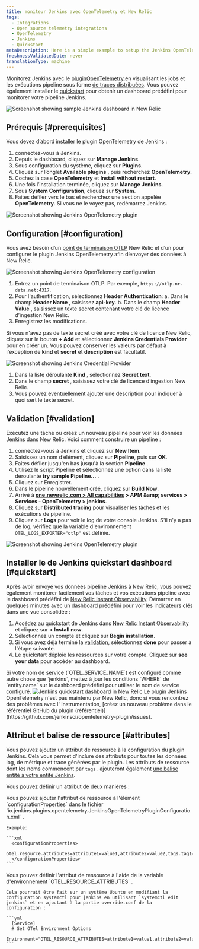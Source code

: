 ```yaml
---
title: moniteur Jenkins avec OpenTelemetry et New Relic
tags:
  - Integrations
  - Open source telemetry integrations
  - OpenTelemetry
  - Jenkins
  - Quickstart
metaDescription: Here is a simple example to setup the Jenkins OpenTelemetry plugin to send data to New Relic.
freshnessValidatedDate: never
translationType: machine
---
```


Monitorez Jenkins avec le [pluginOpenTelemetry ](https://plugins.jenkins.io/opentelemetry)en visualisant les jobs et les exécutions pipeline sous forme [de traces distribuées](/docs/distributed-tracing/concepts/introduction-distributed-tracing). Vous pouvez également installer le [quickstart](https://newrelic.com/instant-observability/jenkins) pour obtenir un dashboard prédéfini pour monitorer votre pipeline Jenkins.

<img title="Screenshot showing sample Jenkins dashboard in New Relic" alt="Screenshot showing sample Jenkins dashboard in New Relic" src="/images/opentelemetry_screenshot-full_jenkins-05.webp" />

## Prérequis [#prerequisites]

Vous devez d’abord installer le plugin OpenTelemetry de Jenkins :

1. connectez-vous à Jenkins.
2. Depuis le dashboard, cliquez sur <DNT>**Manage Jenkins**</DNT>.
3. Sous configuration du système, cliquez sur <DNT>**Plugins**</DNT>.
4. Cliquez sur l’onglet <DNT>**Available plugins**</DNT> , puis recherchez <DNT>**OpenTelemetry**</DNT>.
5. Cochez la case <DNT>**OpenTelemetry**</DNT> et <DNT>**Install without restart**</DNT>.
6. Une fois l’installation terminée, cliquez sur <DNT>**Manage Jenkins**</DNT>.
7. Sous <DNT>**System Configuration**</DNT>, cliquez sur <DNT>**System**</DNT>.
8. Faites défiler vers le bas et recherchez une section appelée <DNT>**OpenTelemetry**</DNT>. Si vous ne le voyez pas, redémarrez Jenkins.

<img title="Screenshot showing Jenkins OpenTelemetry plugin" alt="Screenshot showing Jenkins OpenTelemetry plugin" src="/images/opentelemetry_screenshot-full_jenkins-01.webp" />

## Configuration [#configuration]

Vous avez besoin d’un [point de terminaison OTLP](/docs/more-integrations/open-source-telemetry-integrations/opentelemetry/opentelemetry-setup/#note-endpoints) New Relic et d’un <InlinePopover type="licenseKey" />pour configurer le plugin Jenkins OpenTelemetry afin d’envoyer des données à New Relic.

<img title="Screenshot showing Jenkins OpenTelemetry configuration" alt="Screenshot showing Jenkins OpenTelemetry configuration" src="/images/opentelemetry_screenshot-full_integrations-jenkins-02.webp" />

1. Entrez un point de terminaison OTLP. Par exemple, `https://otlp.nr-data.net:4317`.
2. Pour l&apos;authentification, sélectionnez <DNT>**Header Authentication**</DNT>: a. Dans le champ <DNT>**Header Name**</DNT> , saisissez <DNT>**api-key**</DNT>. b. Dans le champ <DNT>**Header Value**</DNT> , saisissez un texte secret contenant votre clé de licence d’ingestion New Relic.
3. Enregistrez les modifications.

Si vous n&apos;avez pas de texte secret créé avec votre clé de licence New Relic, cliquez sur le bouton <DNT>**+ Add**</DNT> et sélectionnez <DNT>**Jenkins Credentials Provider**</DNT> pour en créer un. Vous pouvez conserver les valeurs par défaut à l&apos;exception de <DNT>**kind**</DNT> et <DNT>**secret**</DNT> et <DNT>**description**</DNT> est facultatif.

<img title="Screenshot showing Jenkins Credential Provider" alt="Screenshot showing Jenkins Credential Provider" src="/images/opentelemetry_screenshot-full_integrations-jenkins-03.webp" />

1. Dans la liste déroulante <DNT>**Kind**</DNT> , sélectionnez <DNT>**Secret text**</DNT>.
2. Dans le champ <DNT>**secret**</DNT> , saisissez votre clé de licence d’ingestion New Relic.
3. Vous pouvez éventuellement ajouter une description pour indiquer à quoi sert le texte secret.

## Validation [#validation]

Exécutez une tâche ou créez un nouveau pipeline pour voir les données Jenkins dans New Relic. Voici comment construire un pipeline :

1. connectez-vous à Jenkins et cliquez sur <DNT>**New Item**</DNT>.
2. Saisissez un nom d’élément, cliquez sur <DNT>**Pipeline**</DNT>, puis sur <DNT>**OK**</DNT>.
3. Faites défiler jusqu&apos;en bas jusqu&apos;à la section <DNT>**Pipeline**</DNT> .
4. Utilisez le script Pipeline et sélectionnez une option dans la liste déroulante <DNT>**try sample Pipeline...**</DNT> .
5. Cliquez sur Enregistrer.
6. Dans le pipeline nouvellement créé, cliquez sur <DNT>**Build Now**</DNT>.
7. Arrivé à <DNT>**[one.newrelic.com &gt; All capabilities](https://one.newrelic.com/all-capabilities) &gt; APM &amp;amp; services &gt; Services - OpenTelemetry &gt; jenkins**</DNT>.
8. Cliquez sur <DNT>**Distributed tracing**</DNT> pour visualiser les tâches et les exécutions de pipeline.
9. Cliquez sur <DNT>**Logs**</DNT> pour voir le log de votre console Jenkins. S&apos;il n&apos;y a pas de log, vérifiez que la variable d&apos;environnement `OTEL_LOGS_EXPORTER="otlp"` est définie.

<img title="Screenshot showing Jenkins OpenTelemetry plugin" alt="Screenshot showing Jenkins OpenTelemetry plugin" src="/images/opentelemetry_screenshot-full_opentelemetry-jenkins-04.webp" />

## Installer le de Jenkins quickstart dashboard [#quickstart]

Après avoir envoyé vos données pipeline Jenkins à New Relic, vous pouvez également monitorer facilement vos tâches et vos exécutions pipeline avec le dashboard prédéfini de [New Relic Instant Observability](http://newrelic.com/instant-observability). Démarrez en quelques minutes avec un dashboard prédéfini pour voir les indicateurs clés dans une vue consolidée :

1. Accédez au quickstart de Jenkins dans [New Relic Instant Observability](https://newrelic.com/instant-observability/jenkins) et cliquez sur <DNT>**+ Install now**</DNT>.
2. Sélectionnez un compte et cliquez sur <DNT>**Begin installation**</DNT>.
3. Si vous avez déjà terminé la [validation](#validation), sélectionnez <DNT>**done**</DNT> pour passer à l&apos;étape suivante.
4. Le quickstart déploie les ressources sur votre compte. Cliquez sur <DNT>**see your data**</DNT> pour accéder au dashboard.

<Callout variant="important">
  Si votre nom de service (`OTEL_SERVICE_NAME`) est configuré comme autre chose que `jenkins`, mettez à jour les conditions `WHERE` de `entity.name` sur le dashboard prédéfini pour utiliser le nom de service configuré.
</Callout>

<img title="Jenkins quickstart dashboard in New Relic" alt="Jenkins quickstart dashboard in New Relic" src="/images/opentelemetry_screenshot-full_jenkins-05.webp" />

<Callout variant="important">
  Le plugin Jenkins OpenTelemetry n&apos;est pas maintenu par New Relic, donc si vous rencontrez des problèmes avec l&apos; instrumentation, [créez un nouveau problème dans le référentiel GitHub du plugin (référentiel)](https://github.com/jenkinsci/opentelemetry-plugin/issues).
</Callout>

## Attribut et balise de ressource [#attributes]

Vous pouvez ajouter un attribut de ressource à la configuration du plugin Jenkins. Cela vous permet d&apos;inclure des attributs pour toutes les données log, de métrique et trace générées par le plugin. Les attributs de ressource dont les noms commencent par `tags.` ajouteront également [une balise entité à votre entité Jenkins](/docs/opentelemetry/best-practices/opentelemetry-best-practices-resources/#tags).

Vous pouvez définir un attribut de deux manières :

<CollapserGroup>
  <Collapser id="attributes-config" title="Définir l'attribut dans la configurationdu plugin Jenkins">
    Vous pouvez ajouter l&apos;attribut de ressource à l&apos;élément `configurationProperties` dans le fichier `io.jenkins.plugins.opentelemetry.JenkinsOpenTelemetryPluginConfiguration.xml` .

    Exemple:

    ```xml
      <configurationProperties>
        otel.resource.attributes=attribute1=value1,attribute2=value2,tags.tag1=tagValue1
      </configurationProperties>
    ```
  </Collapser>

  <Collapser id="attributes-env" title="Définir l'attribut dans les variables d'environnement">
    Vous pouvez définir l&apos;attribut de ressource à l&apos;aide de la variable d&apos;environnement `OTEL_RESOURCE_ATTRIBUTES` .

    Cela pourrait être fait sur un système Ubuntu en modifiant la configuration systemctl pour jenkins en utilisant `systemctl edit jenkins` et en ajoutant à la partie override.conf de la configuration :

    ```yml
      [Service]
      # Set OTel Environment Options
      Environment="OTEL_RESOURCE_ATTRIBUTES=attribute1=value1,attribute2=value2,tags.tag1=tagValue1"
    ```
  </Collapser>
</CollapserGroup>

<InstallFeedback />